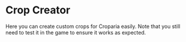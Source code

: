 
# Crop Creator

Here you can create custom crops for Croparia easily. Note that you still need to test it in the game to ensure it works
as expected.

<CropCreator/>